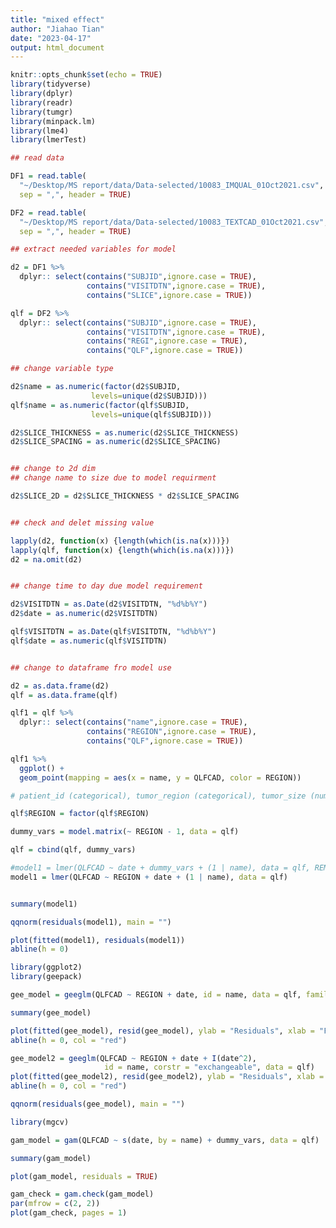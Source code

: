 ```yaml
---
title: "mixed effect"
author: "Jiahao Tian"
date: "2023-04-17"
output: html_document
---
```


```r
knitr::opts_chunk$set(echo = TRUE)
library(tidyverse)
library(dplyr)
library(readr)
library(tumgr)
library(minpack.lm)
library(lme4) 
library(lmerTest)
```

```r
## read data

DF1 = read.table(
  "~/Desktop/MS report/data/Data-selected/10083_IMQUAL_01Oct2021.csv", 
  sep = ",", header = TRUE)

DF2 = read.table(
  "~/Desktop/MS report/data/Data-selected/10083_TEXTCAD_01Oct2021.csv",
  sep = ",", header = TRUE)

## extract needed variables for model

d2 = DF1 %>% 
  dplyr:: select(contains("SUBJID",ignore.case = TRUE), 
                 contains("VISITDTN",ignore.case = TRUE),
                 contains("SLICE",ignore.case = TRUE))

qlf = DF2 %>% 
  dplyr:: select(contains("SUBJID",ignore.case = TRUE), 
                 contains("VISITDTN",ignore.case = TRUE),
                 contains("REGI",ignore.case = TRUE), 
                 contains("QLF",ignore.case = TRUE))

## change variable type

d2$name = as.numeric(factor(d2$SUBJID, 
                  levels=unique(d2$SUBJID)))
qlf$name = as.numeric(factor(qlf$SUBJID, 
                  levels=unique(qlf$SUBJID)))

d2$SLICE_THICKNESS = as.numeric(d2$SLICE_THICKNESS)
d2$SLICE_SPACING = as.numeric(d2$SLICE_SPACING)


## change to 2d dim 
## change name to size due to model requirment

d2$SLICE_2D = d2$SLICE_THICKNESS * d2$SLICE_SPACING 


## check and delet missing value

lapply(d2, function(x) {length(which(is.na(x)))})
lapply(qlf, function(x) {length(which(is.na(x)))})
d2 = na.omit(d2)


## change time to day due model requirement

d2$VISITDTN = as.Date(d2$VISITDTN, "%d%b%Y")
d2$date = as.numeric(d2$VISITDTN)

qlf$VISITDTN = as.Date(qlf$VISITDTN, "%d%b%Y")
qlf$date = as.numeric(qlf$VISITDTN)


## change to dataframe fro model use

d2 = as.data.frame(d2)
qlf = as.data.frame(qlf)
```
```r
qlf1 = qlf %>% 
  dplyr:: select(contains("name",ignore.case = TRUE), 
                 contains("REGION",ignore.case = TRUE), 
                 contains("QLF",ignore.case = TRUE))

qlf1 %>%
  ggplot() +
  geom_point(mapping = aes(x = name, y = QLFCAD, color = REGION))
```




```r


# patient_id (categorical), tumor_region (categorical), tumor_size (numerical), date (numerical)

qlf$REGION = factor(qlf$REGION)

dummy_vars = model.matrix(~ REGION - 1, data = qlf)

qlf = cbind(qlf, dummy_vars)

#model1 = lmer(QLFCAD ~ date + dummy_vars + (1 | name), data = qlf, REML = TRUE)
model1 = lmer(QLFCAD ~ REGION + date + (1 | name), data = qlf)


summary(model1)
```

```r
qqnorm(residuals(model1), main = "")

plot(fitted(model1), residuals(model1))
abline(h = 0)
```



```R
library(ggplot2)
library(geepack)

gee_model = geeglm(QLFCAD ~ REGION + date, id = name, data = qlf, family = gaussian, corstr = "exchangeable")

summary(gee_model)
```



```r
plot(fitted(gee_model), resid(gee_model), ylab = "Residuals", xlab = "Fitted Values")
abline(h = 0, col = "red")

gee_model2 = geeglm(QLFCAD ~ REGION + date + I(date^2),
                     id = name, corstr = "exchangeable", data = qlf)
plot(fitted(gee_model2), resid(gee_model2), ylab = "Residuals", xlab = "Fitted Values")
abline(h = 0, col = "red")

qqnorm(residuals(gee_model), main = "")
```


```R
library(mgcv)

gam_model = gam(QLFCAD ~ s(date, by = name) + dummy_vars, data = qlf)

summary(gam_model)

plot(gam_model, residuals = TRUE)
```


```r
gam_check = gam.check(gam_model)
par(mfrow = c(2, 2))
plot(gam_check, pages = 1)
```